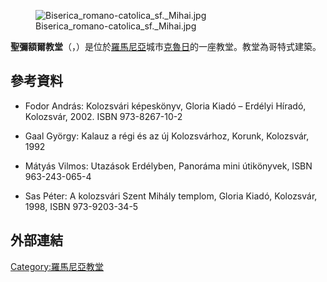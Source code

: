 [[Image:Biserica_romano-catolica_sf._Mihai.jpg|thumb]]

'''聖彌額爾教堂'''（{{lang-ro|Biserica Sfântul Mihail}}，{{lang-hu|Szent Mihály-templom}}）是位於[[羅馬尼亞|羅馬尼亞]]城市[[克魯日|克魯日]]的一座教堂。教堂為哥特式建築。
==參考資料==
* {{hu}} Fodor András: Kolozsvári képeskönyv, Gloria Kiadó – Erdélyi Híradó, Kolozsvár, 2002. ISBN 973-8267-10-2
* {{hu}} Gaal György: Kalauz a régi és az új Kolozsvárhoz, Korunk, Kolozsvár, 1992
* {{hu}} Mátyás Vilmos: Utazások Erdélyben, Panoráma mini útikönyvek, ISBN 963-243-065-4
* {{hu}} Sas Péter: A kolozsvári Szent Mihály templom, Gloria Kiadó, Kolozsvár, 1998, ISBN 973-9203-34-5
==外部連結==
{{Commons category|Cluj-Napoca Saint Michael Church|St. Michael's Church in Cluj-Napoca}}
{{coord|46|46|12|N|23|35|23|E|display=title}}
[[Category:羅馬尼亞教堂|Category:羅馬尼亞教堂]]